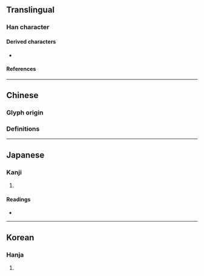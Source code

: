 {{also|塊}}
{{character info}}
==Translingual==

===Han character===
{{Han char|rn=17|rad=凵|as=03|sn=5|four=|canj=UG|ids=⿶凵土}}

====Derived characters====
* {{l|mul|[[屆]], [[𠫻]], [[𧆣]], [[𧇏]], [[𠚛]]}}

====References====
{{Han ref|kx=0135.070|dkj=01807|dj=0301.030|hdz=10307.050|uh=51F7}}

----

==Chinese==

===Glyph origin===
{{Han etym}}

===Definitions===
{{zh-see|塊}}

----

==Japanese==

===Kanji===
{{ja-kanji|grade=|rs=凵03}}

# {{rfdef|ja|sort=凵03}}

====Readings====
* {{ja-readings|on=かい, け|kun=かた-まり, つちくれ}}

----

==Korean==

===Hanja===
{{ko-hanja|hangeul=괴|rv=goe|mr=koe|y=koy}}

# {{rfdef|ko|sort=凵03}}